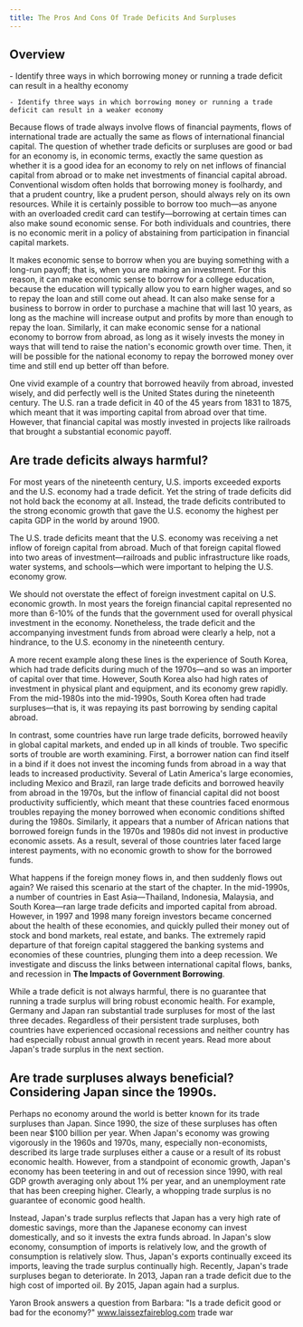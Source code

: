 ```yaml
---
title: The Pros And Cons Of Trade Deficits And Surpluses
---
```


## Overview

<Info title='By the end of this section, you will be able to:'>
    - Identify three ways in which borrowing money or running a trade deficit can result in a healthy economy

    - Identify three ways in which borrowing money or running a trade deficit can result in a weaker economy

</Info>

Because flows of trade always involve flows of financial payments, flows of international trade are actually the same as flows of international financial capital. The question of whether trade deficits or surpluses are good or bad for an economy is, in economic terms, exactly the same question as whether it is a good idea for an economy to rely on net inflows of financial capital from abroad or to make net investments of financial capital abroad. Conventional wisdom often holds that borrowing money is foolhardy, and that a prudent country, like a prudent person, should always rely on its own resources. While it is certainly possible to borrow too much—as anyone with an overloaded credit card can testify—borrowing at certain times can also make sound economic sense. For both individuals and countries, there is no economic merit in a policy of abstaining from participation in financial capital markets.

It makes economic sense to borrow when you are buying something with a long-run payoff; that is, when you are making an investment. For this reason, it can make economic sense to borrow for a college education, because the education will typically allow you to earn higher wages, and so to repay the loan and still come out ahead. It can also make sense for a business to borrow in order to purchase a machine that will last 10 years, as long as the machine will increase output and profits by more than enough to repay the loan. Similarly, it can make economic sense for a national economy to borrow from abroad, as long as it wisely invests the money in ways that will tend to raise the nation's economic growth over time. Then, it will be possible for the national economy to repay the borrowed money over time and still end up better off than before.

One vivid example of a country that borrowed heavily from abroad, invested wisely, and did perfectly well is the United States during the nineteenth century. The U.S. ran a trade deficit in 40 of the 45 years from 1831 to 1875, which meant that it was importing capital from abroad over that time. However, that financial capital was mostly invested in projects like railroads that brought a substantial economic payoff.

## Are trade deficits always harmful?

For most years of the nineteenth century, U.S. imports exceeded exports and the U.S. economy had a trade deficit. Yet the string of trade deficits did not hold back the economy at all. Instead, the trade deficits contributed to the strong economic growth that gave the U.S. economy the highest per capita GDP in the world by around 1900.

The U.S. trade deficits meant that the U.S. economy was receiving a net inflow of foreign capital from abroad. Much of that foreign capital flowed into two areas of investment—railroads and public infrastructure like roads, water systems, and schools—which were important to helping the U.S. economy grow.

We should not overstate the effect of foreign investment capital on U.S. economic growth. In most years the foreign financial capital represented no more than 6-10% of the funds that the government used for overall physical investment in the economy. Nonetheless, the trade deficit and the accompanying investment funds from abroad were clearly a help, not a hindrance, to the U.S. economy in the nineteenth century.

A more recent example along these lines is the experience of South Korea, which had trade deficits during much of the 1970s—and so was an importer of capital over that time. However, South Korea also had high rates of investment in physical plant and equipment, and its economy grew rapidly. From the mid-1980s into the mid-1990s, South Korea often had trade surpluses—that is, it was repaying its past borrowing by sending capital abroad.

In contrast, some countries have run large trade deficits, borrowed heavily in global capital markets, and ended up in all kinds of trouble. Two specific sorts of trouble are worth examining. First, a borrower nation can find itself in a bind if it does not invest the incoming funds from abroad in a way that leads to increased productivity. Several of Latin America's large economies, including Mexico and Brazil, ran large trade deficits and borrowed heavily from abroad in the 1970s, but the inflow of financial capital did not boost productivity sufficiently, which meant that these countries faced enormous troubles repaying the money borrowed when economic conditions shifted during the 1980s. Similarly, it appears that a number of African nations that borrowed foreign funds in the 1970s and 1980s did not invest in productive economic assets. As a result, several of those countries later faced large interest payments, with no economic growth to show for the borrowed funds.

What happens if the foreign money flows in, and then suddenly flows out again? We raised this scenario at the start of the chapter. In the mid-1990s, a number of countries in East Asia—Thailand, Indonesia, Malaysia, and South Korea—ran large trade deficits and imported capital from abroad. However, in 1997 and 1998 many foreign investors became concerned about the health of these economies, and quickly pulled their money out of stock and bond markets, real estate, and banks. The extremely rapid departure of that foreign capital staggered the banking systems and economies of these countries, plunging them into a deep recession. We investigate and discuss the links between international capital flows, banks, and recession in **The Impacts of Government Borrowing**.

While a trade deficit is not always harmful, there is no guarantee that running a trade surplus will bring robust economic health. For example, Germany and Japan ran substantial trade surpluses for most of the last three decades. Regardless of their persistent trade surpluses, both countries have experienced occasional recessions and neither country has had especially robust annual growth in recent years. Read more about Japan's trade surplus in the next section.

## Are trade surpluses always beneficial? Considering Japan since the 1990s.

Perhaps no economy around the world is better known for its trade surpluses than Japan. Since 1990, the size of these surpluses has often been near $100 billion per year. When Japan's economy was growing vigorously in the 1960s and 1970s, many, especially non-economists, described its large trade surpluses either a cause or a result of its robust economic health. However, from a standpoint of economic growth, Japan's economy has been teetering in and out of recession since 1990, with real GDP growth averaging only about 1% per year, and an unemployment rate that has been creeping higher. Clearly, a whopping trade surplus is no guarantee of economic good health.

Instead, Japan's trade surplus reflects that Japan has a very high rate of domestic savings, more than the Japanese economy can invest domestically, and so it invests the extra funds abroad. In Japan's slow economy, consumption of imports is relatively low, and the growth of consumption is relatively slow. Thus, Japan's exports continually exceed its imports, leaving the trade surplus continually high. Recently, Japan's trade surpluses began to deteriorate. In 2013, Japan ran a trade deficit due to the high cost of imported oil. By 2015, Japan again had a surplus.

<YoutubeVideo  src="https://www.youtube.com/embed/FOYcpcVIZMs" title="Are Trade Deficits Good Or Bad For The Economy?" >

Yaron Brook answers a question from Barbara: "Is a trade deficit good or bad for the economy?" www.laissezfaireblog.com trade war

</YoutubeVideo>
